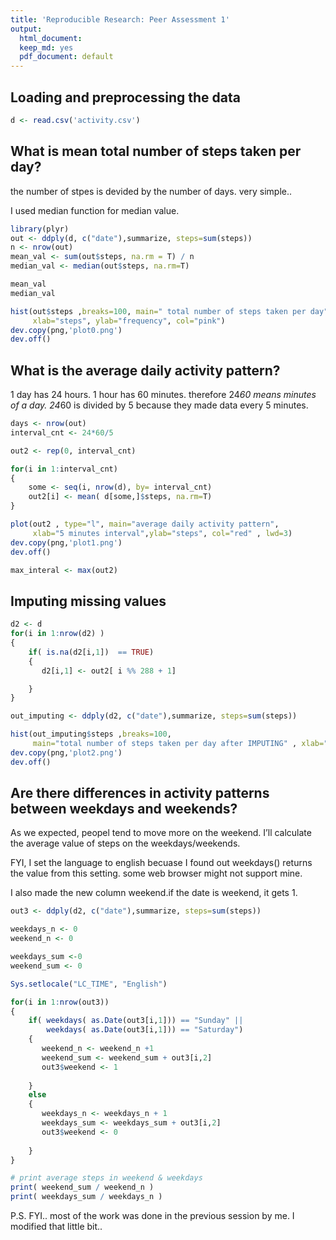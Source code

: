 ```yaml
---
title: 'Reproducible Research: Peer Assessment 1'
output:
  html_document:
  keep_md: yes
  pdf_document: default
---
```



## Loading and preprocessing the data
```r
d <- read.csv('activity.csv')
```


## What is mean total number of steps taken per day?
the number of stpes is devided by the number of days. very simple..

I used median function for median value.

```r
library(plyr)
out <- ddply(d, c("date"),summarize, steps=sum(steps))
n <- nrow(out)
mean_val <- sum(out$steps, na.rm = T) / n
median_val <- median(out$steps, na.rm=T)

mean_val
median_val 
```


```r
hist(out$steps ,breaks=100, main=" total number of steps taken per day",
     xlab="steps", ylab="frequency", col="pink")
dev.copy(png,'plot0.png')
dev.off()
```


## What is the average daily activity pattern?
1 day has 24 hours. 1 hour has 60 minutes. therefore 24*60 means minutes of a day.
24*60 is divided by 5 because they made data  every 5 minutes.


```r
days <- nrow(out)
interval_cnt <- 24*60/5   

out2 <- rep(0, interval_cnt)

for(i in 1:interval_cnt)
{
    some <- seq(i, nrow(d), by= interval_cnt)
    out2[i] <- mean( d[some,]$steps, na.rm=T)
}
```


```r
plot(out2 , type="l", main="average daily activity pattern",
     xlab="5 minutes interval",ylab="steps", col="red" , lwd=3)
dev.copy(png,'plot1.png')
dev.off()
```



```r
max_interal <- max(out2)
```

## Imputing missing values
```r
d2 <- d
for(i in 1:nrow(d2) )
{
    if( is.na(d2[i,1])  == TRUE)
    {
       d2[i,1] <- out2[ i %% 288 + 1]

    }
}

out_imputing <- ddply(d2, c("date"),summarize, steps=sum(steps))
```


```r
hist(out_imputing$steps ,breaks=100, 
     main="total number of steps taken per day after IMPUTING" , xlab="steps",ylab="frequency", col="magenta")
dev.copy(png,'plot2.png')
dev.off()
```

## Are there differences in activity patterns between weekdays and weekends?
As we expected, peopel tend to move more on the weekend.
I'll calculate the average value of steps on the weekdays/weekends.


FYI, I set the language to english becuase I found out weekdays() returns  the value from this setting. some web browser might not support mine.

I also made the new column weekend.if the date is weekend, it gets 1. 
```r
out3 <- ddply(d2, c("date"),summarize, steps=sum(steps))

weekdays_n <- 0
weekend_n <- 0

weekdays_sum <-0
weekend_sum <- 0

Sys.setlocale("LC_TIME", "English")

for(i in 1:nrow(out3))
{
    if( weekdays( as.Date(out3[i,1])) == "Sunday" || 
        weekdays( as.Date(out3[i,1])) == "Saturday")
    {
       weekend_n <- weekend_n +1 
       weekend_sum <- weekend_sum + out3[i,2]
       out3$weekend <- 1
    
    }
    else
    {
       weekdays_n <- weekdays_n + 1
       weekdays_sum <- weekdays_sum + out3[i,2]
       out3$weekend <- 0
    
    }
}

# print average steps in weekend & weekdays
print( weekend_sum / weekend_n )
print( weekdays_sum / weekdays_n )
```


P.S.
FYI.. most of the work was done in the previous session by me. I modified that little bit..
